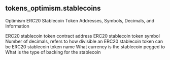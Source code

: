 ## tokens_optimism.stablecoins 
Optimism ERC20 Stablecoin Token Addresses, Symbols, Decimals, and Information

<ParamField path="contract_address">
ERC20 stablecoin token contract address
</ParamField>
<ParamField path="symbol">
ERC20 stablecoin token symbol
</ParamField>
<ParamField path="decimals">
Number of decimals, refers to how divisible an ERC20 stablecoin token can be
</ParamField>
<ParamField path="name">
ERC20 stablecoin token name
</ParamField>
<ParamField path="currency_peg">
What currency is the stablecoin pegged to
</ParamField>
<ParamField path="reserve_type">
What is the type of backing for the stablecoin
</ParamField>
